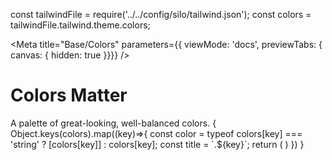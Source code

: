 const tailwindFile = require('../../config/silo/tailwind.json');
const colors = tailwindFile.tailwind.theme.colors;

<Meta title="Base/Colors"
parameters={{ viewMode: 'docs', previewTabs: { canvas: { hidden: true }}}}
/>

# Colors Matter

<Subtitle>
A palette of great-looking, well-balanced colors.
</Subtitle>

<ColorPalette>
  {
    Object.keys(colors).map((key)=>{
      const color = typeof colors[key] === 'string' ? [colors[key]] : colors[key];
      const title = `.${key}`;
      return (
        <ColorItem key={key} title={title} colors={color} />
      )
    })
  }
</ColorPalette>

